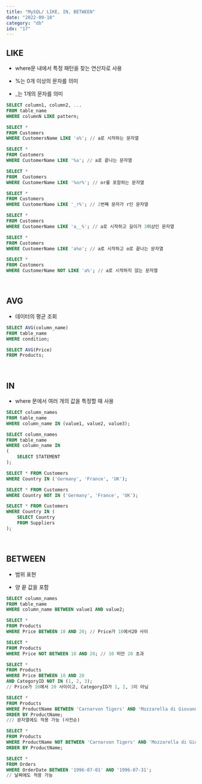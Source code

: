 ```yaml
---
title: "MySQL/ LIKE, IN, BETWEEN"
date: "2022-09-18"
category: "db"
idx: "17"
---
```


## LIKE

- where문 내에서 특정 패턴을 찾는 연산자로 사용

- %는 0개 이상의 문자를 의미

- \_는 1개의 문자를 의미

```sql
SELECT column1, column2, ...
FROM table_name
WHERE columnN LIKE pattern;

SELECT *
FROM Customers
WHERE CustomersName LIKE 'a%'; // a로 시작하는 문자열

SELECT *
FROM Customers
WHERE CustomerName LIKE '%a'; // a로 끝나는 문자열

SELECT *
FROM  Customers
WHERE CustomerName LIKE '%or%'; // or를 포함하는 문자열

SELECT *
FROM Customers
WHERE CustomerName LIKE '_r%'; // 2번째 문자가 r인 문자열

SELECT *
FROM Customers
WHERE CustomerName LIKE 'a__%'; // a로 시작하고 길이가 3이상인 문자열

SELECT *
FROM Customers
WHERE CustomerName LIKE 'a%o'; // a로 시작하고 o로 끝나는 문자열

SELECT *
FROM Customers
WHERE CustomerName NOT LIKE 'a%'; // a로 시작하지 않는 문자열
```

<br />

## AVG

- 데이터의 평균 조회

```sql
SELECT AVG(column_name)
FROM table_name
WHERE condition;

SELECT AVG(Price)
FROM Products;
```

<br />

## IN

- where 문에서 여러 개의 값을 특정할 때 사용

```sql
SELECT column_names
FROM table_name
WHERE column_name IN (value1, value2, value3);

SELECT column_names
FROM table_name
WHERE column_name IN
(
	SELECT STATEMENT
);

SELECT * FROM Customers
WHERE Country IN ('Germany', 'France', 'UK');

SELECT * FROM Customers
WHERE Country NOT IN ('Germany', 'France', 'UK');

SELECT * FROM Customers
WHERE Country IN (
	SELECT Country
	FROM Suppliers
);
```

<br />

## BETWEEN

- 범위 표현

- 양 끝 값을 포함

```sql
SELECT column_names
FROM table_name
WHERE column_name BETWEEN value1 AND value2;

SELECT *
FROM Products
WHERE Price BETWEEN 10 AND 20; // Price가 10에서20 사이

SELECT *
FROM Products
WHERE Price NOT BETWEEN 10 AND 20; // 10 미만 20 초과

SELECT *
FROM Products
WHERE Price BETWEEN 10 AND 20
AND CategoryID NOT IN (1, 2, 3);
// Price가 10에서 20 사이이고, CategoryID가 1, 2, 3이 아님

SELECT *
FROM Products
WHERE ProductName BETWEEN 'Carnarvon Tigers' AND 'Mozzarella di Giovanni'
ORDER BY ProductName;
/// 문자열에도 적용 가능 (사전순)

SELECT *
FROM Products
WHERE ProductName NOT BETWEEN 'Carnarvon Tigers' AND 'Mozzarella di Giovanni'
ORDER BY ProductName;

SELECT *
FROM Orders
WHERE OrderDate BETWEEN '1996-07-01' AND '1996-07-31';
// 날짜에도 적용 가능
```
